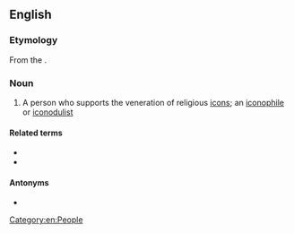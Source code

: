 ==English==
{{wikipedia}}

===Etymology===
From the {{etyl|grc|en}} {{m|grc|εἰκονόδουλος}}.

===Noun===
{{en-noun}}

# A person who supports the veneration of religious [[icon]]s; an [[iconophile]] or [[iconodulist]]

====Related terms====
* {{l|en|iconodulism}}
* {{l|en|iconodulist}}

====Antonyms====
* {{l|en|iconoclast}}

[[Category:en:People]]